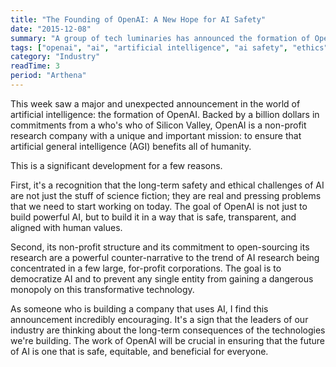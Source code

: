 ```yaml
---
title: "The Founding of OpenAI: A New Hope for AI Safety"
date: "2015-12-08"
summary: "A group of tech luminaries has announced the formation of OpenAI, a non-profit AI research company with a mission to build safe artificial general intelligence. It's a landmark moment for the field and a welcome focus on the long-term ethical challenges of AI."
tags: ["openai", "ai", "artificial intelligence", "ai safety", "ethics", "research"]
category: "Industry"
readTime: 3
period: "Arthena"
---
```


This week saw a major and unexpected announcement in the world of artificial intelligence: the formation of OpenAI. Backed by a billion dollars in commitments from a who's who of Silicon Valley, OpenAI is a non-profit research company with a unique and important mission: to ensure that artificial general intelligence (AGI) benefits all of humanity.

This is a significant development for a few reasons.

First, it's a recognition that the long-term safety and ethical challenges of AI are not just the stuff of science fiction; they are real and pressing problems that we need to start working on today. The goal of OpenAI is not just to build powerful AI, but to build it in a way that is safe, transparent, and aligned with human values.

Second, its non-profit structure and its commitment to open-sourcing its research are a powerful counter-narrative to the trend of AI research being concentrated in a few large, for-profit corporations. The goal is to democratize AI and to prevent any single entity from gaining a dangerous monopoly on this transformative technology.

As someone who is building a company that uses AI, I find this announcement incredibly encouraging. It's a sign that the leaders of our industry are thinking about the long-term consequences of the technologies we're building. The work of OpenAI will be crucial in ensuring that the future of AI is one that is safe, equitable, and beneficial for everyone.
